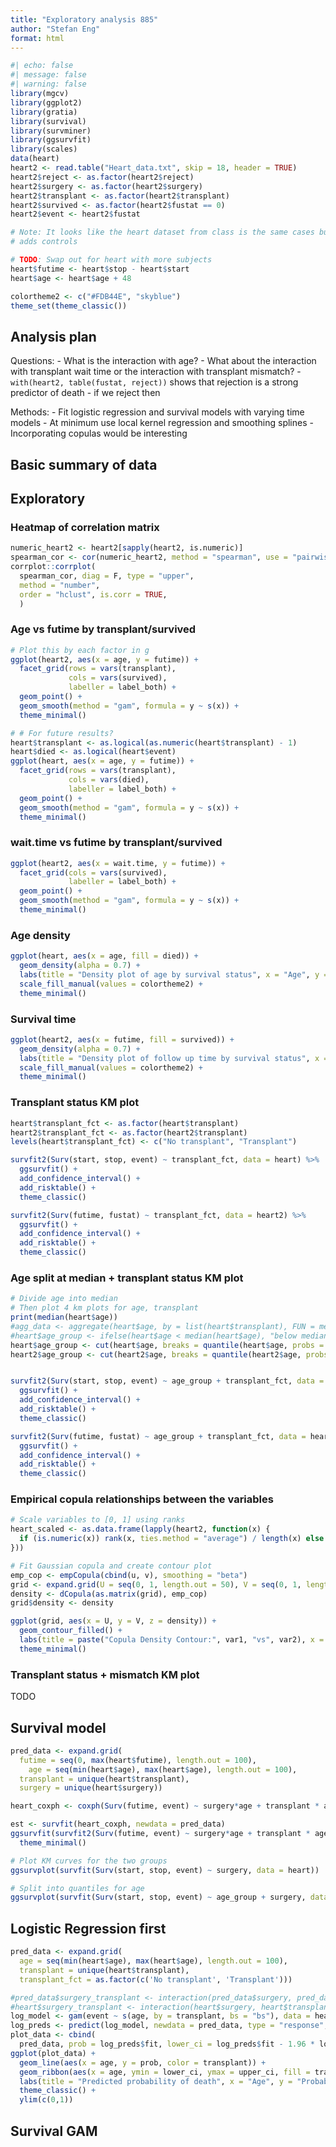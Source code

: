 ```yaml
---
title: "Exploratory analysis 885"
author: "Stefan Eng"
format: html
---
```


```r
#| echo: false
#| message: false
#| warning: false
library(mgcv)
library(ggplot2)
library(gratia)
library(survival)
library(survminer)
library(ggsurvfit)
library(scales)
data(heart)
heart2 <- read.table("Heart_data.txt", skip = 18, header = TRUE)
heart2$reject <- as.factor(heart2$reject)
heart2$surgery <- as.factor(heart2$surgery)
heart2$transplant <- as.factor(heart2$transplant)
heart2$survived <- as.factor(heart2$fustat == 0)
heart2$event <- heart2$fustat

# Note: It looks like the heart dataset from class is the same cases but heart in survival
# adds controls

# TODO: Swap out for heart with more subjects
heart$futime <- heart$stop - heart$start
heart$age <- heart$age + 48

colortheme2 <- c("#FDB44E", "skyblue")
theme_set(theme_classic())
```

## Analysis plan
Questions: 
- What is the interaction with age?
- What about the interaction with transplant wait time or the interaction with transplant mismatch?
- `with(heart2, table(fustat, reject))` shows that rejection is a strong predictor of death
- if we reject then 

Methods:
- Fit logistic regression and survival models with varying time models
- At minimum use local kernel regression and smoothing splines
- Incorporating copulas would be interesting

## Basic summary of data

## Exploratory

### Heatmap of correlation matrix
```r
numeric_heart2 <- heart2[sapply(heart2, is.numeric)]
spearman_cor <- cor(numeric_heart2, method = "spearman", use = "pairwise.complete.obs")
corrplot::corrplot(
  spearman_cor, diag = F, type = "upper",
  method = "number",
  order = "hclust", is.corr = TRUE,
  )
```

### Age vs futime by transplant/survived

```r
# Plot this by each factor in g
ggplot(heart2, aes(x = age, y = futime)) +
  facet_grid(rows = vars(transplant),
             cols = vars(survived),
             labeller = label_both) +
  geom_point() +
  geom_smooth(method = "gam", formula = y ~ s(x)) +
  theme_minimal()

# # For future results?
heart$transplant <- as.logical(as.numeric(heart$transplant) - 1)
heart$died <- as.logical(heart$event)
ggplot(heart, aes(x = age, y = futime)) +
  facet_grid(rows = vars(transplant),
             cols = vars(died),
             labeller = label_both) +
  geom_point() +
  geom_smooth(method = "gam", formula = y ~ s(x)) +
  theme_minimal()
```

### wait.time vs futime by transplant/survived
```r
ggplot(heart2, aes(x = wait.time, y = futime)) +
  facet_grid(cols = vars(survived),
             labeller = label_both) +
  geom_point() +
  geom_smooth(method = "gam", formula = y ~ s(x)) +
  theme_minimal()
```

### Age density
```r
ggplot(heart, aes(x = age, fill = died)) +
  geom_density(alpha = 0.7) +
  labs(title = "Density plot of age by survival status", x = "Age", y = "Density") +
  scale_fill_manual(values = colortheme2) +
  theme_minimal()
```

### Survival time
```r
ggplot(heart2, aes(x = futime, fill = survived)) +
  geom_density(alpha = 0.7) +
  labs(title = "Density plot of follow up time by survival status", x = "Time", y = "Density") +
  scale_fill_manual(values = colortheme2) +
  theme_minimal()
```

### Transplant status KM plot
```r
heart$transplant_fct <- as.factor(heart$transplant)
heart2$transplant_fct <- as.factor(heart2$transplant)
levels(heart$transplant_fct) <- c("No transplant", "Transplant")

survfit2(Surv(start, stop, event) ~ transplant_fct, data = heart) %>%
  ggsurvfit() +
  add_confidence_interval() +
  add_risktable() +
  theme_classic()

survfit2(Surv(futime, fustat) ~ transplant_fct, data = heart2) %>%
  ggsurvfit() +
  add_confidence_interval() +
  add_risktable() +
  theme_classic()
```

### Age split at median + transplant status KM plot
```r
# Divide age into median
# Then plot 4 km plots for age, transplant
print(median(heart$age))
#agg_data <- aggregate(heart$age, by = list(heart$transplant), FUN = median)
#heart$age_group <- ifelse(heart$age < median(heart$age), "below median age", "above median age")
heart$age_group <- cut(heart$age, breaks = quantile(heart$age, probs = seq(0, 1, 0.5)))
heart2$age_group <- cut(heart2$age, breaks = quantile(heart2$age, probs = seq(0, 1, 0.5)))


survfit2(Surv(start, stop, event) ~ age_group + transplant_fct, data = heart) %>%
  ggsurvfit() +
  add_confidence_interval() +
  add_risktable() +
  theme_classic()

survfit2(Surv(futime, fustat) ~ age_group + transplant_fct, data = heart2) %>%
  ggsurvfit() +
  add_confidence_interval() +
  add_risktable() +
  theme_classic()
```

### Empirical copula relationships between the variables
```r
# Scale variables to [0, 1] using ranks
heart_scaled <- as.data.frame(lapply(heart2, function(x) {
  if (is.numeric(x)) rank(x, ties.method = "average") / length(x) else x
}))

# Fit Gaussian copula and create contour plot
emp_cop <- empCopula(cbind(u, v), smoothing = "beta")
grid <- expand.grid(U = seq(0, 1, length.out = 50), V = seq(0, 1, length.out = 50))
density <- dCopula(as.matrix(grid), emp_cop)
grid$density <- density

ggplot(grid, aes(x = U, y = V, z = density)) +
  geom_contour_filled() +
  labs(title = paste("Copula Density Contour:", var1, "vs", var2), x = var1, y = var2) +
  theme_minimal()
```

### Transplant status + mismatch KM plot
TODO

## Survival model
```r
pred_data <- expand.grid(
  futime = seq(0, max(heart$futime), length.out = 100),
    age = seq(min(heart$age), max(heart$age), length.out = 100),
  transplant = unique(heart$transplant),
  surgery = unique(heart$surgery))

heart_coxph <- coxph(Surv(futime, event) ~ surgery*age + transplant * age, data = heart)

est <- survfit(heart_coxph, newdata = pred_data)
ggsurvfit(survfit2(Surv(futime, event) ~ surgery*age + transplant * age), data = newdata) +
  theme_minimal()

# Plot KM curves for the two groups
ggsurvplot(survfit(Surv(start, stop, event) ~ surgery, data = heart))

# Split into quantiles for age
ggsurvplot(survfit(Surv(start, stop, event) ~ age_group + surgery, data = heart))
```

## Logistic Regression first
```r
pred_data <- expand.grid(
  age = seq(min(heart$age), max(heart$age), length.out = 100),
  transplant = unique(heart$transplant),
  transplant_fct = as.factor(c('No transplant', 'Transplant')))

#pred_data$surgery_transplant <- interaction(pred_data$surgery, pred_data$transplant)
#heart$surgery_transplant <- interaction(heart$surgery, heart$transplant)
log_model <- gam(event ~ s(age, by = transplant, bs = "bs"), data = heart2, family = binomial)
log_preds <- predict(log_model, newdata = pred_data, type = "response", se.fit = TRUE)
plot_data <- cbind(
  pred_data, prob = log_preds$fit, lower_ci = log_preds$fit - 1.96 * log_preds$se.fit, upper_ci = log_preds$fit + 1.96 * log_preds$se.fit)
ggplot(plot_data) +
  geom_line(aes(x = age, y = prob, color = transplant)) +
  geom_ribbon(aes(x = age, ymin = lower_ci, ymax = upper_ci, fill = transplant), alpha = 0.2) +
  labs(title = "Predicted probability of death", x = "Age", y = "Probability of death") +
  theme_classic() +
  ylim(c(0,1))
```

## Survival GAM

